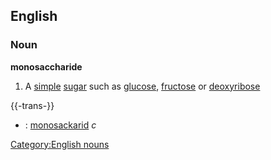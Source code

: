 ==English==
===Noun===
{{wikipedia}}
'''monosaccharide'''
#{{chemistry}} A [[simple]] [[sugar]] such as [[glucose]], [[fructose]] or [[deoxyribose]]
{{-trans-}}
*{{sv}}: [[monosackarid]] ''c''

[[Category:English nouns]]